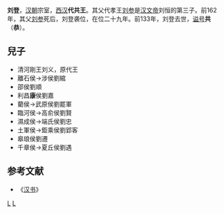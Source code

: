 '''刘登'''{{BD||？|前133年||catIdx=L}}，[[汉朝|汉朝]]宗室，[[西汉|西汉]]'''代共王'''。其父代孝王[[刘参|刘参]]是[[汉文帝|汉文帝]]刘恒的第三子。前162年，其父[[刘参|刘参]]死后，刘登袭位，在位二十九年。前133年，刘登去世，[[谥号|谥号]]'''共'''（'''恭'''）。
==兒子==
*清河剛王刘义，原代王
*離石侯→涉侯劉綰
*邵侯劉順
*利昌'''康'''侯劉嘉
*藺侯→武原侯劉罷軍
*臨河侯→高俞侯劉賢
*濕成侯→端氏侯劉忠
*土軍侯→鉅乘侯劉郢客
*皋琅侯劉遷
*千章侯→夏丘侯劉遇

{{start box}}
{{s-before|[[刘参|刘参]]}}
{{s-title|[[西汉|西汉]][[代王|代王]]|前162年—前133年}}
{{s-after|[[刘义_(代王)|刘义]]}}
{{end box}}

==参考文献==
*《[[汉书|汉书]]》
{{七国之乱}}
{{漢朝人物小作品}}
[[Category:汉朝宗室|L]]
[[Category:西汉诸侯王|L]]